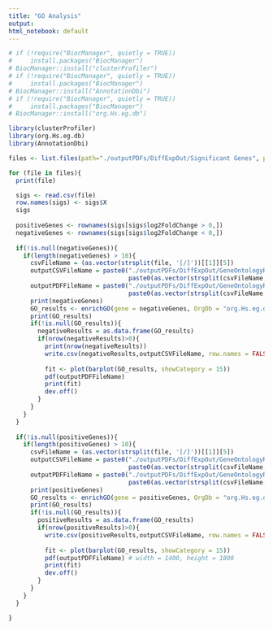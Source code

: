 ```yaml
---
title: "GO Analysis"
output:
html_notebook: default
---
```

```r
# if (!require("BiocManager", quietly = TRUE))
#     install.packages("BiocManager")
# BiocManager::install("clusterProfiler")
# if (!require("BiocManager", quietly = TRUE))
#     install.packages("BiocManager")
# BiocManager::install("AnnotationDbi")
# if (!require("BiocManager", quietly = TRUE))
#     install.packages("BiocManager")
# BiocManager::install("org.Hs.eg.db")
```

```r
library(clusterProfiler)
library(org.Hs.eg.db)
library(AnnotationDbi)
```

```r
files <- list.files(path="./outputPDFs/DiffExpOut/Significant Genes", pattern="*.csv", full.names=TRUE, recursive=FALSE)
```

```r

for (file in files){
  print(file)

  sigs <- read.csv(file)
  row.names(sigs) <- sigs$X
  sigs
  
  positiveGenes <- rownames(sigs[sigs$log2FoldChange > 0,])
  negativeGenes <- rownames(sigs[sigs$log2FoldChange < 0,])
  
  if(!is.null(negativeGenes)){
    if(length(negativeGenes) > 10){
      csvFileName = (as.vector(strsplit(file, '[/]'))[[1]][5])
      outputCSVFileName = paste0("./outputPDFs/DiffExpOut/GeneOntologyR/",
                                 paste0(as.vector(strsplit(csvFileName, '[.]'))[[1]][1], "Negative.csv"))
      outputPDFFileName = paste0("./outputPDFs/DiffExpOut/GeneOntologyR/",
                                 paste0(as.vector(strsplit(csvFileName, '[.]'))[[1]][1], "Negative.pdf"))
      print(negativeGenes)
      GO_results <- enrichGO(gene = negativeGenes, OrgDb = "org.Hs.eg.db", keyType = "SYMBOL", ont = "BP")
      print(GO_results)
      if(!is.null(GO_results)){
        negativeResults = as.data.frame(GO_results)
        if(nrow(negativeResults)>0){
          print(nrow(negativeResults))
          write.csv(negativeResults,outputCSVFileName, row.names = FALSE)
          
          fit <- plot(barplot(GO_results, showCategory = 15))
          pdf(outputPDFFileName)
          print(fit)
          dev.off()
        }
      }
    }
  }
  
  if(!is.null(positiveGenes)){
    if(length(positiveGenes) > 10){
      csvFileName = (as.vector(strsplit(file, '[/]'))[[1]][5])
      outputCSVFileName = paste0("./outputPDFs/DiffExpOut/GeneOntologyR/",
                                 paste0(as.vector(strsplit(csvFileName, '[.]'))[[1]][1], "positive.csv"))
      outputPDFFileName = paste0("./outputPDFs/DiffExpOut/GeneOntologyR/",
                                 paste0(as.vector(strsplit(csvFileName, '[.]'))[[1]][1], "positive.pdf"))
      print(positiveGenes)
      GO_results <- enrichGO(gene = positiveGenes, OrgDb = "org.Hs.eg.db", keyType = "SYMBOL", ont = "BP")
      print(GO_results)
      if(!is.null(GO_results)){
        positiveResults = as.data.frame(GO_results)
        if(nrow(positiveResults)>0){
          write.csv(positiveResults,outputCSVFileName, row.names = FALSE)
          
          fit <- plot(barplot(GO_results, showCategory = 15))
          pdf(outputPDFFileName) # width = 1400, height = 1800
          print(fit)
          dev.off()
        }
      }
    }
  }

}
```











